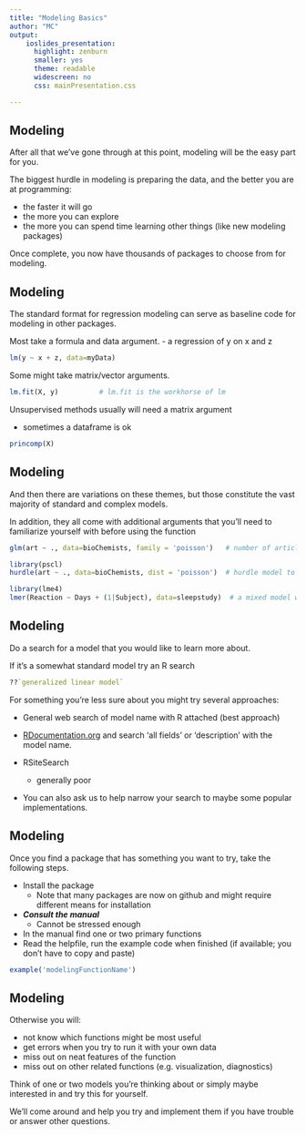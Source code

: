 ```yaml
---
title: "Modeling Basics"
author: "MC"
output:   
    ioslides_presentation:
      highlight: zenburn
      smaller: yes
      theme: readable
      widescreen: no
      css: mainPresentation.css

---
```


## Modeling

After all that we've gone through at this point, modeling will be the easy part for you.  

The biggest hurdle in modeling is preparing the data, and the better you are at programming:

- the faster it will go
- the more you can explore
- the more you can spend time learning other things (like new modeling packages)

Once complete, you now have thousands of packages to choose from for modeling.


## Modeling

The standard format for regression modeling can serve as baseline code for modeling in other packages.

Most take a formula and data argument. 
- a regression of y on x and z

```r
lm(y ~ x + z, data=myData)
```

Some might take matrix/vector arguments.

```r
lm.fit(X, y)          # lm.fit is the workhorse of lm
```


Unsupervised methods usually will need a matrix argument 

- sometimes a dataframe is ok

```r
princomp(X)
```


## Modeling

And then there are variations on these themes, but those constitute the vast majority of standard and complex models.  

In addition, they all come with additional arguments that you'll need to familiarize yourself with before using the function

```r
glm(art ~ ., data=bioChemists, family = 'poisson')   # number of articles predicted by everything else

library(pscl)
hurdle(art ~ ., data=bioChemists, dist = 'poisson')  # hurdle model to deal with excess zeros
```

```r
library(lme4)
lmer(Reaction ~ Days + (1|Subject), data=sleepstudy)  # a mixed model with a random intercept for Subject
```

## Modeling


Do a search for a model that you would like to learn more about.

If it's a somewhat standard model try an R search

```r
??`generalized linear model`
```

For something you're less sure about you might try several approaches:

- General web search of model name with R attached (best approach)

- [RDocumentation.org](http://www.rdocumentation.org/) and search 'all fields' or 'description' with the model name.

- RSiteSearch
    - generally poor

- You can also ask us to help narrow your search to maybe some popular implementations.


## Modeling 

Once you find a package that has something you want to try, take the following steps.

- Install the package
  - Note that many packages are now on github and might require different means for installation
- ***Consult the manual***
  - Cannot be stressed enough
- In the manual find one or two primary functions
- Read the helpfile, run the example code when finished (if available; you don't have to copy and paste)

```r
example('modelingFunctionName')
```

## Modeling
Otherwise you will:

- not know which functions might be most useful
- get errors when you try to run it with your own data
- miss out on neat features of the function
- miss out on other related functions (e.g. visualization, diagnostics)

Think of one or two models you're thinking about or simply maybe interested in and try this for yourself.

We'll come around and help you try and implement them if you have trouble or answer other questions.





